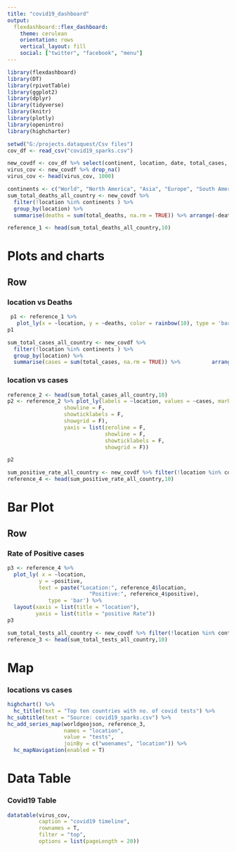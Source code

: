 ---
title: "covid19_dashboard"
output: 
  flexdashboard::flex_dashboard:
    theme: cerulean
    orientation: rows
    vertical_layout: fill
    social: ["twitter", "facebook", "menu"]
---

```{r setup, include=FALSE}
library(flexdashboard)
library(DT)
library(rpivotTable)
library(ggplot2)
library(dplyr)
library(tidyverse)
library(knitr)
library(plotly)
library(openintro)
library(highcharter)
```
```{r}
setwd("G:/projects.dataquest/Csv files")
cov_df <- read_csv("covid19_sparks.csv")
```
```{r}
new_covdf <- cov_df %>% select(continent, location, date, total_cases, new_cases, total_deaths, reproduction_rate, new_tests, total_tests,positive_rate, stringency_index,population, median_age, aged_65_older,aged_70_older,gdp_per_capita,female_smokers, male_smokers,life_expectancy, human_development_index)
virus_cov <- new_covdf %>% drop_na()
virus_cov <- head(virus_cov, 1000)
```

```{r}
continents <- c("World", "North America", "Asia", "Europe", "South America", "European Union")
sum_total_deaths_all_country <- new_covdf %>% 
  filter(!location %in% continents ) %>% 
  group_by(location) %>% 
  summarise(deaths = sum(total_deaths, na.rm = TRUE)) %>% arrange(-deaths)

reference_1 <- head(sum_total_deaths_all_country,10)
```
Plots and charts
====================================

Row
------------------------------------

### location vs Deaths  

```{r}
 p1 <- reference_1 %>% 
   plot_ly(x = ~location, y = ~deaths, color = rainbow(10), type = 'bar') %>% layout(xaxis = list(title = "Top 10 locations by no of deaths"), yaxis = list(title = 'deaths'))
p1
```


```{r}
sum_total_cases_all_country <- new_covdf %>% 
  filter(!location %in% continents ) %>%
  group_by(location) %>% 
  summarise(cases = sum(total_cases, na.rm = TRUE)) %>%          arrange(-cases) 
```
### location vs cases

```{r}
reference_2 <- head(sum_total_cases_all_country,10)
p2 <- reference_2 %>% plot_ly(labels = ~location, values = ~cases, marker = list(colors = rainbow(10))) %>% add_pie(hole = 0.2) %>% layout(xaxis =list(zeroline = F, 
                  showline = F, 
                  showticklabels = F, 
                  showgrid = F), 
                  yaxis = list(zeroline = F, 
                               showline = F, 
                               showticklabels = F, 
                               showgrid = F))

p2

```
```{r}
sum_positive_rate_all_country <- new_covdf %>% filter(!location %in% continents ) %>% group_by(location) %>% summarise(positive = sum(positive_rate, na.rm = TRUE)) %>% arrange(-positive)
reference_4 <- head(sum_positive_rate_all_country,10)
```

Bar Plot
============================================
Row
------------------------------------------
### Rate of Positive cases 

```{r}
p3 <- reference_4 %>%
  plot_ly( x = ~location, 
          y = ~positive,
          text = paste("Location:", reference_4$location,
                          "Positive:", reference_4$positive),
             type = 'bar') %>% 
  layout(xaxis = list(title = "location"),
         yaxis = list(title = "positive Rate"))
p3

```


```{r}
sum_total_tests_all_country <- new_covdf %>% filter(!location %in% continents ) %>% group_by(location) %>% summarise(tests = sum(total_tests, na.rm = TRUE)) %>% arrange(-tests)
reference_3 <- head(sum_total_tests_all_country,10)
```
Map
=========================================

### locations vs cases 

```{r}
highchart() %>% 
  hc_title(text = "Top ten countries with no. of covid tests") %>%
hc_subtitle(text = "Source: covid19_sparks.csv") %>%
hc_add_series_map(worldgeojson, reference_3, 
                  names = "location",
                  value = "tests", 
                  joinBy = c("woenames", "location")) %>%
  hc_mapNavigation(enabled = T)
```

Data Table 
=========================================
### Covid19 Table

```{r}
datatable(virus_cov,
          caption = "covid19 timeline",
          rownames = T,
          filter = "top",
          options = list(pageLength = 20))
```



